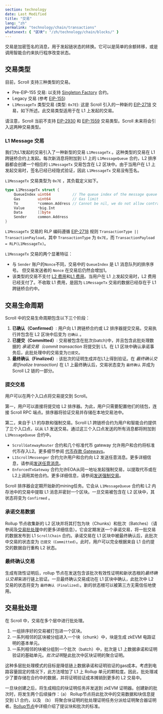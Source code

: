 ```yaml
---
section: technology
date: Last Modified
title: "交易"
lang: "zh"
permalink: "technology/chain/transactions"
whatsnext: { "区块": "/zh/technology/chain/blocks/" }
---
```



交易是加密签名的消息，用于发起链状态的转换。它可以是简单的余额转移，或是调用智能合约来执行程序改变状态。

## 交易类型

目前，Scroll 支持三种类型的交易。

- Pre-EIP-155 交易: 以支持 [Singleton Factory](https://eips.ethereum.org/EIPS/eip-2470) 合约。
- Legacy 交易 (参考 [EIP-155](https://eips.ethereum.org/EIPS/eip-155))
- `L1MessageTx` 类型交易 (类型: `0x7E`): 这是 Scroll 引入的一种新的 [EIP-2718](https://eips.ethereum.org/EIPS/eip-2718) 交易，如下所述。此交易类型适用于在 L1 上发起的交易。

请注意，Scroll 当前不支持 [EIP-2930](https://eips.ethereum.org/EIPS/eip-2930) 和 [EIP-1559](https://eips.ethereum.org/EIPS/eip-1559) 交易类型。Scroll 未来将会引入这两种交易类型。

### L1 Message 交易

我们为L1发起的交易引入了一种新型的交易 `L1MessageTx` 。这种类型的交易在 L1 跨链桥合约上发起。每次新消息将附加到 L1 上的 `L1MessageQueue` 合约，L2 排序器都会创建一个相应的 `L1MessageTx` 交易包含在 L2 区块中。由于当用户在 L1 上发起交易时，签名已经已经隐式验证，因此 `L1MessageTx` 交易没有签名。

`L1MessageTx` 交易类型为 `0x7E` ，其负载定义如下。

```go
type L1MessageTx struct {
	QueueIndex uint64          // The queue index of the message queue in L1 contract
	Gas        uint64          // Gas limit
	To         *common.Address // Cannot be nil, we do not allow contract creation from L1
	Value      *big.Int
	Data       []byte
	Sender     common.Address
}
```

`L1MessageTx` 交易的 RLP 编码遵循 [EIP-2718](https://eips.ethereum.org/EIPS/eip-2718) 规则 `TransactionType || TransactionPayload`，其中 `TransactionType` 为 `0x7E`，而 `TransactionPayload = RLP(L1MessageTx)`。

`L1MessageTx` 交易的两个显著特征：

- 与 `Sender` 账户的`Nonce`不同，交易中的 `QueueIndex` 是 L1 消息队列的排序序号。 但交易发送者的 `Nonce` 在交易后仍然会增加1。
- 该类型的交易不支付 [L2 费用](/developers/transaction-fees-on-scroll#l2-fee)和[L1 费用](/developers/transaction-fees-on-scroll#l1-fee)。当用户在 L1 上发起交易时，L2 费用已经支付了。不收取 L1 费用，是因为 `L1MessageTx` 交易的数据已经存在于 L1 跨链桥合约中。

## 交易生命周期

Scroll 中的交易生命周期包含以下三个阶段：

1. **已确认（Confirmed）**: 用户向 L1 跨链桥合约或 L2 排序器提交交易。交易执行并包含在 L2 区块中后变为 `已确认` 。
2. **已提交（Committed）**: 交易被包含在批次(batch)中，并且包含此批处理数据的 *承诺交易（commit transaction* 将提交到 L1。在 L1 区块中确认承诺事务后，此批处理中的交易变为`已提交`。
3. **最终确认（Finalized）**: 该批次的证明生成并在L1上得到验证。在 *最终确认交易(finalize transaction)* 在 L1 上最终确认后，交易状态变为 `最终确认` 并成为 Scroll L2 链的一部分。

### 提交交易

用户可以在两个入口点将交易提交到 Scroll。

第一，用户可以直接将提交给 L2 排序器。为此，用户只需要配置他们的钱包，连接 Scroll RPC 端点。排序器将验证交易并存储在本地交易池中。

第二，来自于 L1 的存款和强制交易。Scroll L1 跨链桥合约为用户和智能合约提供了三个入口点，以从 L1 发送交易。通过这三个入口点发送的所有消息都将附加到 `L1MessageQueue` 合约中。

- `ScrollGatewayRouter` 合约和几个标准代币 gateway 允许用户和合约将标准代币存入L2。更多细节参阅 [代币存款 Gateways](/technology/bridge/deposit-gateways)。
- `L1ScrollMessenger` 合约允许用户和合约向 L2 发送任意消息。更多详细信息，请参阅[发送任意消息](/UPyw7afFQE6q-9CIdIRBag#Sending-Arbitrary-Messages)。
- `EnforcedTxGateway` 合约允许EOA从同一地址发起强制交易，以提取代币或在L2上调用其他合约。更多详细信息，请参阅[发送强制交易](/UPyw7afFQE6q-9CIdIRBag#Sending-Enforced-Transactions)。

Scroll 排序器会定期开始新的mining任务。它会从 `L1MessageQueue` 合约和 L2 内存池中的交易中提取 L1 消息并密封一个区块。一旦交易被包含在 L2 区块中，其状态将变为 `Confirmed` 。

### 承诺交易数据

Rollup 节点收集新的 L2 区块并将其打包为块（Chunks）和批次（Batches）（请参阅及[交易批处理](/RxRWLFtiQ7W_wbc0jMnQNA)中的更多详细信息）。它会定期发送一个承诺交易，将一批交易的数据发布到 L1 `ScrollChain` 合约。承诺交易在 L1 区块中被最终确认后，此批次中交易的状态变为 `已提交（Committed）`。此时，用户可以完全根据来自 L1 合约提交的数据自行重构 L2 状态。

### 最终确认交易

生成有效性证明后，rollup 节点在发送包含该批次有效性证明和新状态根的*最终确认交易*来进行链上验证。一旦最终确认交易成功在 L1 区块中确认，此批次中 L2 交易的状态将变为 `最终确认（Finalized）`。新的状态根可以被第三方无需信任地使用。

## 交易批处理

<ClickToZoom src={TransactionBatching} alt="Transaction Batching" />

在 Scroll 中，交易在多个层中进行批处理。

1. 一组排序好的交易被打包进一个区块。
2. 一系列相邻的区块被分组进入一个块（chunk）中，块是生成 zkEVM 电路证明的基本单元。
3. 一系列相邻的块被分组到一个批次（batch）中，批次是 L1 上数据承诺和证明验证的基础单元。*批次证明*是此批次中区块证明的聚合证明。

这种多层批处理模式的目标是降低链上数据承诺和证明验证的gas成本。考虑到电路容量固定的情况下，此方法增加了 L1 上 Rollup 单元的颗粒度。因此，批处理减少了要存储在合约中的数据，并将证明验证成本摊销到更多的 L2 交易中。

一旦块创建之后，将生成相应的块证明任务并发送到 zkEVM 证明器。创建新的批次时，将发生两个后续操作：（a） Rollup节点将此批次中的交易数据和块信息提交到 L1 合约，以及 （b） 将聚合块证明的批处理证明任务分派给证明聚合器证明者。[Rollup节点](/technology/sequencer/rollup-node)中详细介绍了提议块和批次的标准。